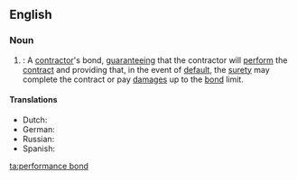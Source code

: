 ==English==

===Noun===

{{en-noun|sg=[[performance]] [[bond]]}}

#{{legal}}: A [[contractor]]'s bond, [[guarantee]]ing that the contractor will [[perform]] the [[contract]] and providing that, in the event of [[default]], the [[surety]] may complete the contract or pay [[damages]] up to the [[bond]] limit.

====Translations====
* Dutch: {{t|nl|dwangsom|f}}
* German: {{t|de|Erfüllungsgarantie|f}}
* Russian: {{t|ru|гарантия исполнения обязательств|f|tr=garántija ispolnénija objazátel’stv}}
* Spanish: {{t|es|fianza de cumplimiento|f}}

[[ta:performance bond]]